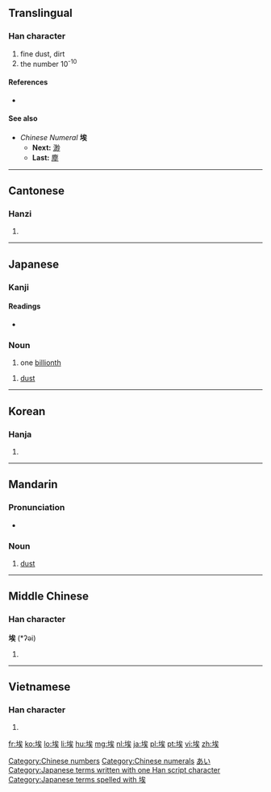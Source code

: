 ==Translingual==

===Han character===
{{Han char|rn=32|rad=土|as=07|sn=10|four=4313<sub>4</sub>|canj=土戈人大 (GIOK)}}

# fine dust, dirt
# the number 10<sup>-10</sup>

====References====
* {{Han ref|kx=0229.190|dkj=05107|dj=0465.090|hdz=10447.150|uh=57C3|ud=22467|bh=AE4A|bd=44618}}

====See also====
* ''Chinese Numeral'' '''埃'''
** '''Next:''' [[渺]]
** '''Last:''' [[塵]]

[[Category:Chinese numbers]]
[[Category:Chinese numerals]]

----

==Cantonese==

===Hanzi===
{{yue-hanzi|jyut=|y=oi1}}

# {{defn|lang=yue|sort=土07}}

----

==Japanese==

===Kanji===
{{ja-kanji|grade=|rs=土07}}

====Readings====
* {{ja-readings|on=[[あい]] (ai)|kun=[[ちり]] (chiri), [[ほこり]] (hokori)}}

===Noun===
{{ja-noun|k|hira=あい|rom=ai}} 

# one [[billionth]]

{{ja-noun|k|hira=ほこり|rom=hokori}}

# [[dust]]

[[Category:Japanese numbers|あい]]
[[Category:Japanese terms written with one Han script character]]
[[Category:Japanese terms spelled with 埃]]
----

==Korean==

===Hanja===
{{ko-hanja|hangeul=애|rv=ae|mr=ae}}

# {{defn|lang=ko|sort=土07}}

----

==Mandarin==

===Pronunciation===
* {{IPA|[ ai˥˥ ]|lang=cmn}}

===Noun===
{{cmn-noun|ts|pin=āi|pint=ai1|rs=土07}}

# [[dust]]

----

==Middle Chinese==

===Han character===
'''埃''' (*ʔəi)<!--note: asterisk indicates that this character appears more than four times in the Tang Dynasty corpus of literature-->

# {{defn|lang=zhx-mid|sort=土07}}

----

==Vietnamese==

===Han character===
{{vi-hantu|[[ai]]|rs=土07}}

# {{defn|lang=vi|sort=土07}}

[[fr:埃]]
[[ko:埃]]
[[lo:埃]]
[[li:埃]]
[[hu:埃]]
[[mg:埃]]
[[nl:埃]]
[[ja:埃]]
[[pl:埃]]
[[pt:埃]]
[[vi:埃]]
[[zh:埃]]